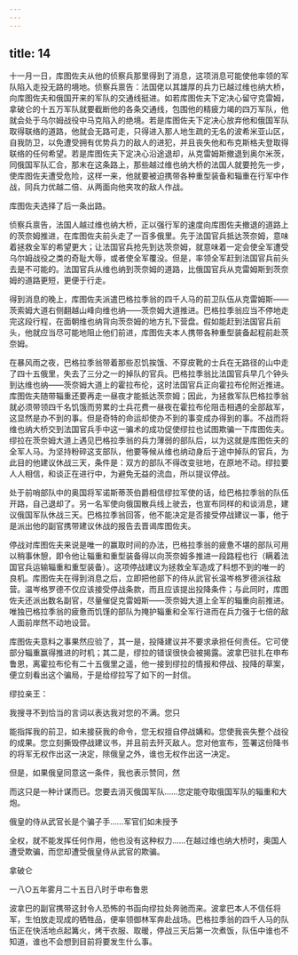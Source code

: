 ```yaml
---
---
---
```

title: 14
---





十一月一日，库图佐夫从他的侦察兵那里得到了消息，这项消息可能使他率领的军队陷入走投无路的境地。侦察兵禀告：法国佬以其雄厚的兵力已越过维也纳大桥，向库图佐夫和俄国开来的军队的交通线挺进。如若库图佐夫下定决心留守克雷姆，拿破仑的十五万军队就要截断他的各条交通线，包围他的精疲力竭的四万军队，他就会处于乌尔姆战役中马克陷入的绝境。若是库图佐夫下定决心放弃他和俄国军队取得联络的道路，他就会无路可走，只得进入那人地生疏的无名的波希米亚山区，自我防卫，以免遭受拥有优势兵力的敌人的进犯，并且丧失他和布克斯格夫登取得联络的任何希望。若是库图佐夫下定决心沿途退却，从克雷姆斯撤退到奥尔米茨，同俄国军队汇合，那末在这条路上，那些越过维也纳大桥的法国人就要抢先一步，使库图佐夫遭受危险，这样一来，他就要被迫携带各种重型装备和辎重在行军中作战，同兵力优越二倍、从两面向他夹攻的敌人作战。

库图佐夫选择了后一条出路。

侦察兵禀告，法国人越过维也纳大桥，正以强行军的速度向库图佐夫撤退的道路上的茨奈姆推进，在库图佐夫前头走了一百多俄里。先于法国官兵抵达茨奈姆，意味着拯救全军的希望更大；让法国官兵抢先到达茨奈姆，就意味着一定会使全军遭受乌尔姆战役之类的奇耻大辱，或者使全军覆没。但是，率领全军赶到法国官兵前头去是不可能的。法国官兵从维也纳到茨奈姆的道路，比俄国官兵从克雷姆斯到茨奈姆的道路更短，更便于行走。

得到消息的晚上，库图佐夫派遣巴格拉季翁的四千人马的前卫队伍从克雷姆斯——茨索姆大道右侧翻越山峰向维也纳——茨奈姆大道推进。巴格拉季翁应当不停地走完这段行程，在面朝维也纳背向茨奈姆的地方扎下营盘。假如能赶到法国官兵前头，他就应当尽可能地阻止他们前进，库图佐夫本人携带各种重型装备起程前赴茨奈姆。

在暴风雨之夜，巴格拉季翁带着那些忍饥挨饿、不穿皮靴的士兵在无路径的山中走了四十五俄里，失去了三分之一的掉队的官兵。巴格拉季翁比法国官兵早几个钟头到达维也纳——茨奈姆大道上的霍拉布伦，这时法国官兵正向霍拉布伦附近推进。库图佐夫随带辎重还要再走一昼夜才能抵达茨奈姆；因此，为拯救军队巴格拉季翁就必须带领四千名饥饿而劳累的士兵花费一昼夜在霍拉布伦阻击相遇的全部敌军，这显然是办不到的事。但是奇特的命运却使办不到的事变成办得到的事。不战而将维也纳大桥交到法国官兵手中这一骗术的成功促使缪拉也试图欺骗一下库图佐夫。缪拉在茨奈姆大道上遇见巴格拉季翁的兵力薄弱的部队后，以为这就是库图佐夫的全军人马。为坚持粉碎这支部队，他要等候从维也纳动身后于途中掉队的官兵，为此目的他建议休战三天，条件是：双方的部队不得改变驻地，在原地不动。缪拉要人人相信，和谈正在进行中，为避免无益的流血，所以提议停战。

处于前哨部队中的奥国将军诺斯蒂茨伯爵相信缪拉军使的话，给巴格拉季翁的队伍开路，自己退却了。另一名军使向俄国散兵线上驶去，也宣布同样的和谈消息，建议俄国军队休战三天。巴格拉季翁回答，他不能决定是否接受停战建议一事，他于是派出他的副官携带建议休战的报告去晋谒库图佐夫。

停战对库图佐夫来说是唯一的赢取时间的办法，巴格拉季翁的疲惫不堪的部队可用以稍事休憩，即令他让辎重和重型装备得以向茨奈姆多推进一段路程也行（瞒着法国官兵运输辎重和重型装备）。这项停战建议为拯救全军造成了料想不到的唯一的良机。库图佐夫在得到消息之后，立即把他部下的侍从武官长温岑格罗德派往敌营。温岑格罗德不仅应该接受停战条款，而且应该提出投降条件；与此同时，库图佐夫还派出数名副官，尽量催促克雷姆斯——茨奈姆大道上全军的辎重向前推进。唯独巴格拉季翁的疲惫而饥馑的部队为掩护辎重和全军行进而在兵力强于七倍的敌人面前岸然不动地设营。

库图佐夫意料之事果然应验了，其一是，投降建议并不要求承担任何责任。它可使部分辎重赢得推进的时机；其二是，缪拉的错误很快会被揭露。波拿巴驻扎在申布鲁恩，离霍拉布伦有二十五俄里之遥，他一接到缪拉的情报和停战、投降的草案，便立刻看出这个骗局，于是给缪拉写了如下的一封信。

缪拉亲王：

我搜寻不到恰当的言词以表达我对您的不满。您只

能指挥我的前卫，如未接获我的命令，您无权擅自停战媾和。您使我丧失整个战役的成果。您立刻撕毁停战建议书，并且前去歼灭敌人。您对他宣布，签署这份降书的将军无权作出这一决定，除俄皇之外，谁也无权作出这一决定。

但是，如果俄皇同意这一条件，我也表示赞同，然

而这只是一种计谋而已。您要去消灭俄国军队……您定能夺取俄国军队的辎重和大炮。

俄皇的侍从武官长是个骗子手……军官们如未授予

全权，就不能发挥任何作用，他也没有这种权力……在越过维也纳大桥时，奥国人遭受欺骗，而您却遭受俄皇侍从武官的欺骗。

拿破仑

一八○五年雾月二十五日八时于申布鲁恩

波拿巴的副官携带这封令人恐怖的书函向缪拉处奔驰而来。波拿巴本人不信任将军，生怕放走现成的牺牲品，便率领御林军奔赴战场。巴格拉季翁的四千人马的队伍正在快活地点起篝火，烤干衣服、取暖，停战三天后第一次煮饭，队伍中谁也不知道，谁也不会想到目前将要发生什么事。